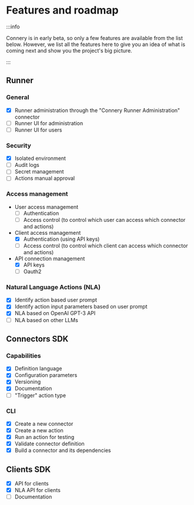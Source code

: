 # Features and roadmap

:::info

Connery is in early beta, so only a few features are available from the list below.
However, we list all the features here to give you an idea of what is coming next
and show you the project's big picture.

:::

## Runner

### General

- [x] Runner administration through the "Connery Runner Administration" connector
- [ ] Runner UI for administration
- [ ] Runner UI for users

### Security

- [x] Isolated environment
- [ ] Audit logs
- [ ] Secret management
- [ ] Actions manual approval

### Access management

- User access management
  - [ ] Authentication
  - [ ] Access control (to control which user can access which connector and actions)
- Client access management
  - [x] Authentication (using API keys)
  - [ ] Access control (to control which client can access which connector and actions)
- API connection management
  - [x] API keys
  - [ ] Oauth2

### Natural Language Actions (NLA)

- [x] Identify action based user prompt
- [x] Identify action input parameters based on user prompt
- [x] NLA based on OpenAI GPT-3 API
- [ ] NLA based on other LLMs

## Connectors SDK

### Capabilities

- [x] Definition language
- [x] Configuration parameters
- [x] Versioning
- [x] Documentation
- [ ] "Trigger" action type

### CLI

- [x] Create a new connector
- [x] Create a new action
- [x] Run an action for testing
- [x] Validate connector definition
- [x] Build a connector and its dependencies

## Clients SDK

- [x] API for clients
- [x] NLA API for clients
- [ ] Documentation
